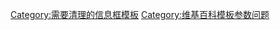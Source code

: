 {{polluted category}}
{{Empty category}}
{{Trackingcat|hidden=yes}}

{{center|{{purge|刷新此页面的数据}}}}

[[Category:需要清理的信息框模板|Category:需要清理的信息框模板]]
[[Category:维基百科模板参数问题|Category:维基百科模板参数问题]]